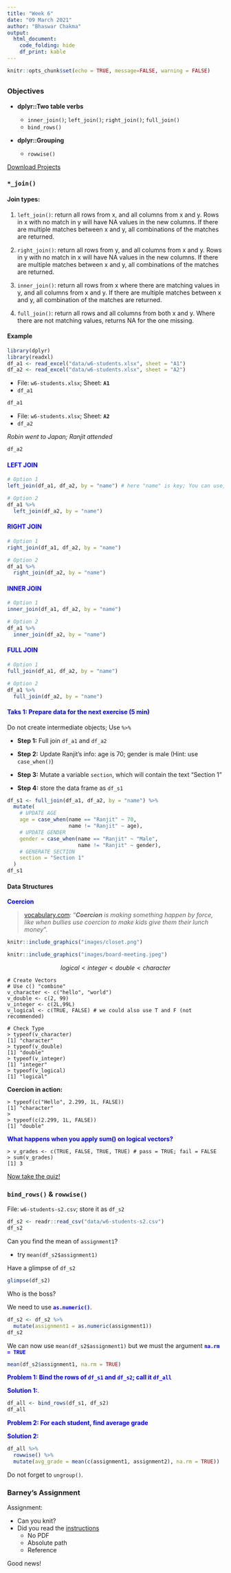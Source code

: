 ```yaml
---
title: "Week 6"
date: "09 March 2021"
author: "Bhaswar Chakma"
output:
  html_document:
    code_folding: hide
    df_print: kable
---
```


```r
knitr::opts_chunk$set(echo = TRUE, message=FALSE, warning = FALSE)
```

##  {.tabset}

### Objectives

-   **dplyr::Two table verbs**

    -   `inner_join()`; `left_join()`; `right_join()`; `full_join()`
    -   `bind_rows()`

-   **dplyr::Grouping**

    -   `rowwise()`


[Download Projects](https://ucppt-my.sharepoint.com/:f:/g/personal/bhaswar_chakma_ucp_pt/Ete49ulR3elDgEgaB2fUsd8BRsm3GKEGp-x-1MC8lfgRHg?e=L9u23n)


### `*_join()`

#### **Join types:**

1.  `left_join()`: return all rows from x, and all columns from x and y. Rows in x with no match in y will have NA values in the new columns. If there are multiple matches between x and y, all combinations of the matches are returned.

2.  `right_join()`: return all rows from y, and all columns from x and y. Rows in y with no match in x will have NA values in the new columns. If there are multiple matches between x and y, all combinations of the matches are returned.

3.  `inner_join()`: return all rows from x where there are matching values in y, and all columns from x and y. If there are multiple matches between x and y, all combination of the matches are returned.

4.  `full_join()`: return all rows and all columns from both x and y. Where there are not matching values, returns NA for the one missing.

#### **Example**

```r
library(dplyr)
library(readxl)
df_a1 <- read_excel("data/w6-students.xlsx", sheet = "A1")
df_a2 <- read_excel("data/w6-students.xlsx", sheet = "A2") 
```

-   File: `w6-students.xlsx`; Sheet: **`A1`**
-   `df_a1`

```r
df_a1 
```

-   File: `w6-students.xlsx`; Sheet: **`A2`**
-   `df_a2`

*Robin went to Japan; Ranjit attended*

```r
df_a2
```

#### [**LEFT JOIN**]{style="color: blue;"}

```r
# Option 1
left_join(df_a1, df_a2, by = "name") # here "name" is key; You can use, when needed, multiple keys e.g. by = c("id", "name")
```

```r
# Option 2
df_a1 %>%
  left_join(df_a2, by = "name")
```

#### [**RIGHT JOIN**]{style="color: blue;"}

```r
# Option 1
right_join(df_a1, df_a2, by = "name")
```

```r
# Option 2
df_a1 %>%
  right_join(df_a2, by = "name")
```

#### [**INNER JOIN**]{style="color: blue;"}

```r
# Option 1
inner_join(df_a1, df_a2, by = "name")
```

```r
# Option 2
df_a1 %>%
  inner_join(df_a2, by = "name")
```

#### [**FULL JOIN**]{style="color: blue;"}

```r
# Option 1
full_join(df_a1, df_a2, by = "name")
```

```r
# Option 2
df_a1 %>%
  full_join(df_a2, by = "name")
```

#### [Taks 1: Prepare data for the next exercise (5 min)]{style="color: blue;"}

Do not create intermediate objects; Use `%>%`

-   **Step 1:** Full join `df_a1` and `df_a2`

-   **Step 2:** Update Ranjit's info: age is 70; gender is male (Hint: use `case_when()`)

-   **Step 3:** Mutate a variable `section`, which will contain the text "Section 1"

-   **Step 4:** store the data frame as `df_s1`

```r
df_s1 <- full_join(df_a1, df_a2, by = "name") %>% 
  mutate(
    # UPDATE AGE
    age = case_when(name == "Ranjit" ~ 70,
                    name != "Ranjit" ~ age),
    # UPDATE GENDER
    gender = case_when(name == "Ranjit" ~ "Male",
                       name != "Ranjit" ~ gender),
    # GENERATE SECTION
    section = "Section 1"
  )
df_s1
```

#### **Data Structures**

[**Coercion**]{style="color: blue;"}

> [vocabulary.com](https://www.vocabulary.com/dictionary/coercion): "***Coercion** is making something happen by force, like when bullies use coercion to make kids give them their lunch money*".

```r
knitr::include_graphics("images/closet.png")
```

```r
knitr::include_graphics("images/board-meeting.jpeg")
```

$$logical < integer < double < character$$

    # Create Vectors
    # Use c() "combine"
    v_character <- c("hello", "world")
    v_double <- c(2, 99)
    v_integer <- c(2L,99L)
    v_logical <- c(TRUE, FALSE) # we could also use T and F (not recommended)

    # Check Type
    > typeof(v_character)
    [1] "character"
    > typeof(v_double)
    [1] "double"
    > typeof(v_integer)
    [1] "integer"
    > typeof(v_logical)
    [1] "logical"

**Coercion in action:**

    > typeof(c("Hello", 2.299, 1L, FALSE))
    [1] "character"
    > 
    > typeof(c(2.299, 1L, FALSE))
    [1] "double"

[**What happens when you apply sum() on logical vectors?**]{style="color: blue;"}

```
> v_grades <- c(TRUE, FALSE, TRUE, TRUE) # pass = TRUE; fail = FALSE
> sum(v_grades)
[1] 3
```


[Now take the quiz!](https://forms.office.com/Pages/ResponsePage.aspx?id=GIvjszm6sUKsGjcltUihuh7wKeA4KWJDr7R5-P2dBuRUQkZNMk8yS0JRWEJRMEpEQ0tUMEtZMVNWRC4u)

### `bind_rows()` & `rowwise()`

File: `w6-students-s2.csv`; store it as `df_s2`

```r
df_s2 <- readr::read_csv("data/w6-students-s2.csv")
df_s2
```

Can you find the mean of `assignment1`?

-   try `mean(df_s2$assignment1)`

Have a glimpse of `df_s2`

```r
glimpse(df_s2)
```

Who is the boss?

We need to use [**`as.numeric()`**]{style="color: blue;"}.

```r
df_s2 <- df_s2 %>%
  mutate(assignment1 = as.numeric(assignment1))
df_s2
```

We can now use `mean(df_s2$assignment1)` but we must the argument [**`na.rm = TRUE`**]{style="color: blue;"}

```r
mean(df_s2$assignment1, na.rm = TRUE)
```

[**Problem 1: Bind the rows of `df_s1` and `df_s2`; call it `df_all`**]{style="color: blue;"}

[**Solution 1:**]{style="color: blue;"}.

```r
df_all <- bind_rows(df_s1, df_s2)
df_all
```

[**Problem 2: For each student, find average grade**]{style="color: blue;"}

[**Solution 2:**]{style="color: blue;"}

```r
df_all %>% 
  rowwise() %>% 
  mutate(avg_grade = mean(c(assignment1, assignment2), na.rm = TRUE)) 
```

Do not forget to `ungroup()`.

### Barney's Assignment

Assignment:

- Can you knit?
- Did you read the [instructions](https://af-ucp.courses/brm/assignments.html)
    - No PDF
    - Absolute path
    - Reference

Good news!